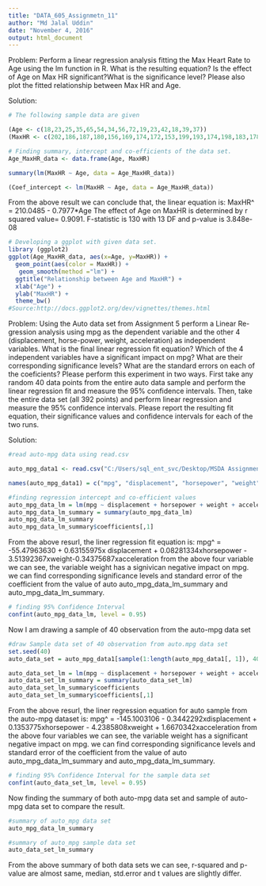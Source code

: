 ---
title: "DATA_605_Assignmetn_11"
author: "Md Jalal Uddin"
date: "November 4, 2016"
output: html_document
---

Problem: Perform a linear regression analysis fitting the Max Heart Rate to Age using the lm function in R. What is the resulting equation? Is the effect of Age on Max HR significant?What is the significance level? Please also plot the fitted relationship between Max HR and Age.

Solution:

```{r}
# The following sample data are given

(Age <- c(18,23,25,35,65,54,34,56,72,19,23,42,18,39,37))
(MaxHR <- c(202,186,187,180,156,169,174,172,153,199,193,174,198,183,178)) 

```

```{r}
# Finding summary, intercept and co-efficients of the data set. 
Age_MaxHR_data <- data.frame(Age, MaxHR)

summary(lm(MaxHR ~ Age, data = Age_MaxHR_data))

(Coef_intercept <- lm(MaxHR ~ Age, data = Age_MaxHR_data))

```

From the above result we can conclude that, 
the linear equation is: MaxHR^ = 210.0485 - 0.7977*Age
The effect of Age on MaxHR is determined by r squared value= 0.9091. F-statistic is 130 with 13 DF and p-value is 3.848e-08

```{r}
# Developing a ggplot with given data set. 
library (ggplot2)
ggplot(Age_MaxHR_data, aes(x=Age, y=MaxHR)) +
  geom_point(aes(color = MaxHR)) +
   geom_smooth(method ="lm") +
  ggtitle("Relationship between Age and MaxHR") +
  xlab("Age") +
  ylab("MaxHR") +
  theme_bw()
#Source:http://docs.ggplot2.org/dev/vignettes/themes.html

```

Problem: Using the Auto data set from Assignment 5 perform a Linear Re-gression analysis using mpg as the dependent variable and the other 4 (displacement, horse-power, weight, acceleration) as independent variables. What is the final linear regression fit equation? Which of the 4 independent variables have a significant impact on mpg? What are their corresponding significance levels? What are the standard errors on each of the coeficients? Please perform this experiment in two ways. First take any random 40 data points from the entire auto data sample and perform the linear regression fit and measure the 95% confidence intervals. Then, take the entire data set (all 392 points) and perform linear regression and measure the 95% confidence intervals. Please report the resulting fit equation, their significance values and confidence intervals for each of the two runs.

Solution:

```{r}
#read auto-mpg data using read.csv 

auto_mpg_data1 <- read.csv("C:/Users/sql_ent_svc/Desktop/MSDA Assignment/DATA_605/Assignment_11/auto-mpg.data", sep = "", header = FALSE)

names(auto_mpg_data1) = c("mpg", "displacement", "horsepower", "weight", "acceleration")

```

```{r}
#finding regression intercept and co-efficient values
auto_mpg_data_lm = lm(mpg ~ displacement + horsepower + weight + acceleration, data = auto_mpg_data1)
auto_mpg_data_lm_summary = summary(auto_mpg_data_lm)
auto_mpg_data_lm_summary
auto_mpg_data_lm_summary$coefficients[,1]

```

From the above resurl, the liner regression fit equation is: mpg^ = -55.47963630 + 0.63155975x  displacement + 0.08281334xhorsepower - 3.51392367xweight-0.34375687xacceleration
from the above four variable we can see, the variable weight has a signivican negative impact on mpg.
we can find corresponding significance levels and standard error of the coefficient from the value of auto auto_mpg_data_lm_summary and auto_mpg_data_lm_summary.

```{r}
# finding 95% Confidence Interval
confint(auto_mpg_data_lm, level = 0.95)


```

Now I am drawing a sample of 40 observation from the auto-mpg data set 

```{r}
#draw Sample data set of 40 observation from auto.mpg data set
set.seed(40)
auto_data_set = auto_mpg_data1[sample(1:length(auto_mpg_data1[, 1]), 40, replace = F), ]

auto_data_set_lm = lm(mpg ~ displacement + horsepower + weight + acceleration, data = auto_data_set)
auto_data_set_lm_summary = summary(auto_data_set_lm)
auto_data_set_lm_summary$coefficients
auto_data_set_lm_summary$coefficients[,1]

```

From the above resurl, the liner regression equation for auto sample from the auto-mpg dataset is: mpg^ = -145.1003106 - 0.3442292xdisplacement + 0.1353775xhorsepower - 4.2385808xweight + 1.6670342xacceleration
from the above four variables we can see, the variable weight has a significant negative impact on mpg.
we can find corresponding significance levels and standard error of the coefficient from the value of auto auto_mpg_data_lm_summary and auto_mpg_data_lm_summary.

```{r}
# finding 95% Confidence Interval for the sample data set
confint(auto_data_set_lm, level = 0.95)

```

Now finding the summary of both auto-mpg data set and sample of auto-mpg data set to compare the result. 

```{r}
#summary of auto_mpg data set
auto_mpg_data_lm_summary

```


```{r}
#summary of auto_mpg sample data set
auto_data_set_lm_summary

```

From the above summary of both data sets we can see, r-squared and p-value are almost same, median, std.error and t values are slightly differ. 